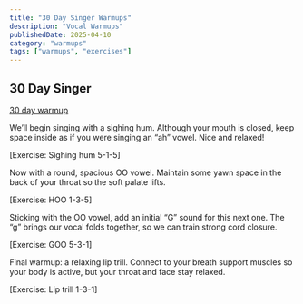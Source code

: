 ```yaml
---
title: "30 Day Singer Warmups"
description: "Vocal Warmups"
publishedDate: 2025-04-10
category: "warmups"
tags: ["warmups", "exercises"]
---
```


## 30 Day Singer

[30 day warmup](https://www.30daysinger.com/tutorial/practice-routine-for-better-intonation-singers-who-struggle-with-pitch/2)

We’ll begin singing with a sighing hum. Although your mouth is closed, keep space inside as if you were singing an “ah” vowel. Nice and relaxed!

[Exercise: Sighing hum 5-1-5]

Now with a round, spacious OO vowel. Maintain some yawn space in the back of your throat so the soft palate lifts.

[Exercise: HOO 1-3-5]

Sticking with the OO vowel, add an initial “G” sound for this next one. The “g” brings our vocal folds together, so we can train strong cord closure.

[Exercise: GOO 5-3-1]

Final warmup: a relaxing lip trill. Connect to your breath support muscles so your body is active, but your throat and face stay relaxed.

[Exercise: Lip trill 1-3-1]

